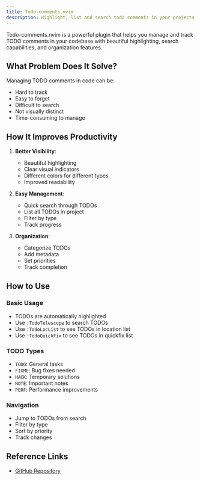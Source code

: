 ```yaml
---
title: Todo-comments.nvim
description: Highlight, list and search todo comments in your projects
---
```


Todo-comments.nvim is a powerful plugin that helps you manage and track TODO comments in your codebase with beautiful highlighting, search capabilities, and organization features.

## What Problem Does It Solve?

Managing TODO comments in code can be:

- Hard to track
- Easy to forget
- Difficult to search
- Not visually distinct
- Time-consuming to manage

## How It Improves Productivity

1. **Better Visibility**:

   - Beautiful highlighting
   - Clear visual indicators
   - Different colors for different types
   - Improved readability

2. **Easy Management**:

   - Quick search through TODOs
   - List all TODOs in project
   - Filter by type
   - Track progress

3. **Organization**:
   - Categorize TODOs
   - Add metadata
   - Set priorities
   - Track completion

## How to Use

### Basic Usage

- TODOs are automatically highlighted
- Use `:TodoTelescope` to search TODOs
- Use `:TodoLocList` to see TODOs in location list
- Use `:TodoQuickFix` to see TODOs in quickfix list

### TODO Types

- `TODO`: General tasks
- `FIXME`: Bug fixes needed
- `HACK`: Temporary solutions
- `NOTE`: Important notes
- `PERF`: Performance improvements

### Navigation

- Jump to TODOs from search
- Filter by type
- Sort by priority
- Track changes

## Reference Links

- [GitHub Repository](https://github.com/folke/todo-comments.nvim)
